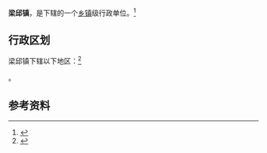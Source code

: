 {{中国乡级行政区|37/13/25/107/000}}

'''梁邱镇'''，是{{PRC admin/fullname|37/13/25/107/000|3}}下辖的一个[[乡镇|乡镇]]级行政单位。<ref>{{PRC admin/ref sgc|{{PRC admin/parent|37/13/25/107/000}}}}</ref>

== 行政区划 ==

梁邱镇下辖以下地区：<ref>{{PRC admin/ref sgc|37/13/25/107/000}}</ref>

{{PRC admin/children|37/13/25/107/000}}。

== 参考资料 ==

{{reflist}}

{{行政区划小作品}}
{{PRC admin/navcat|37/13/25/107/000}}